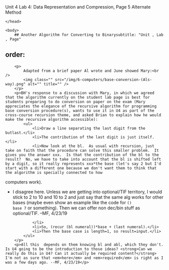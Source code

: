 Unit 4 Lab 4: Data Representation and Compression, Page 5 Alternate Method</title>
	</head>

	<body>
		## Another Algorithm for Converting to Binarysubtitle: "Unit , Lab , Page"
order:
---
        <p>
            Adapted from a brief paper Al wrote and June showed Mary:<br />
            <img class="" src="/img/6-computers/base-conversion-(Als-way).png" alt="" title="" />
        </p>
        <p>BH's response to a discussion with Mary, in which we agreed that the algorithm currently on the student lab page is best for students preparing to do conversion on paper on the exam (Mary appreciates the elegance of the recursive algorithm for programming base conversion procedure(s), wants to use it in U4 as part of the cross-course recursion theme, and asked Brian to explain how he would make the recursive algorithm accessible):
            <ul>
                <li>Draw a line separating the last digit from the butlast.</li>
                <li>The contribution of the last digit is just itself.</li>
                <li>Now look at the bl.  As usual with recursion, just take on faith that the procedure can solve this smaller problem.  It gives you the answer xxx.  Is that the contribution of the bl to the result?  No, we have to take into account that the bl is shifted left by a digit, so it really represents xxx*the base (let's say 2 but I'd start with a different one because we don't want them to think that the algorithm is specially connected to how
computers work).
                    <ul><li>I disagree here. Unless we are getting into optional/TIF territory, I would stick to 2 to 10 and 10 to 2 and just say that the same alg works for other bases (maybe even show an example like the code for <code>() base 7</code> or something). Then we can offer non dec/bin stuff as optional/TIF. --MF, 4/23/19</li></ul>
                </li>
                <li>So, (recur (bl numeral))*base + (last numeral).</li>
                <li>Then the base case is length=1, so result=input.</li>
            </ul>
        </p>
        <p>All this  depends on them knowing bl and abl, which they don't. Is U4 going to be the introduction to those ideas? <strong>Can we really do this in U4? Can it actually be required content?</strong> I'm not as sure that <em>here</em> and <em>required</em> is right as I was a few days ago. --MF, 4/23/19</p>
		


